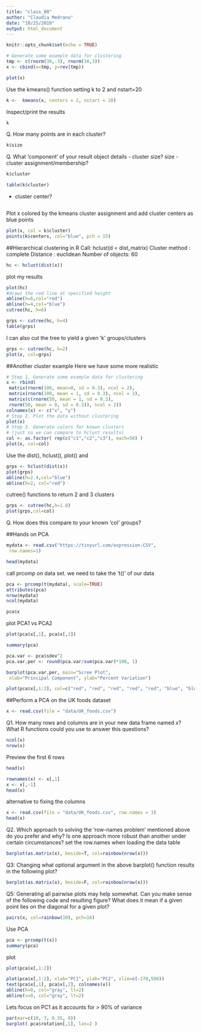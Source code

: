 ```yaml
---
title: "class_08"
author: "Claudia Medrano"
date: "10/25/2019"
output: html_document
---
```


```r
knitr::opts_chunk$set(echo = TRUE)
```

```r
# Generate some example data for clustering
tmp <- c(rnorm(30,-3), rnorm(30,3))
x <- cbind(x=tmp, y=rev(tmp))

plot(x)
```

Use the kmeans() function setting k to 2 and nstart=20


```r
k <-  kmeans(x, centers = 2, nstart = 20)

```
 
Inspect/print the results
```r
k
```

Q. How many points are in each cluster?
```r
k$size
```

Q. What ‘component’ of your result object details
 - cluster size?
 size
 - cluster assignment/membership?
```r
k$cluster
```
```r
table(k$cluster)
```
 
 - cluster center?
```r

```
 
 
Plot x colored by the kmeans cluster assignment and
 add cluster centers as blue points
 
```r
plot(x, col = k$cluster)
points(k$centers, col="blue", pch = 15)
```
 
 ##Hierarchical clustering in R
 Call:
hclust(d = dist_matrix)
Cluster method : complete
Distance : euclidean
Number of objects: 60 
```r
hc <- hclust(dist(x))
```
plot my results
```r
plot(hc)
#draws the red line at specified height
abline(h=6,col="red")
abline(h=4,col="blue")
cutree(hc, h=6)
```

```r
grps <- cutree(hc, h=4)
table(grps)
```

I can also cut the tree to yield a given 'k' groups/clusters
```r
grps <- cutree(hc, k=2)
plot(x, col=grps)
```

##Another cluster example
Here we have some more realistic 
```r
# Step 1. Generate some example data for clustering
x <- rbind(
 matrix(rnorm(100, mean=0, sd = 0.3), ncol = 2),
 matrix(rnorm(100, mean = 1, sd = 0.3), ncol = 2),
 matrix(c(rnorm(50, mean = 1, sd = 0.3),
 rnorm(50, mean = 0, sd = 0.3)), ncol = 2))
colnames(x) <- c("x", "y")
# Step 2. Plot the data without clustering
plot(x)
# Step 3. Generate colors for known clusters
# (just so we can compare to hclust results)
col <- as.factor( rep(c("c1","c2","c3"), each=50) )
plot(x, col=col)
```
 
 Use the dist(), hclust(), plot() and 
```r
grps <- hclust(dist(x))
plot(grps)
abline(h=2.4,col="blue")
abline(h=2, col="red")
```
 cutree() functions to return 2 and 3 clusters
```r
grps <- cutree(hc,h=1.8)
plot(grps,col=col)
```
 
Q. How does this compare to your known 'col' groups?


##Hands on PCA
```r
mydata <- read.csv("https://tinyurl.com/expression-CSV",
 row.names=1) 

head(mydata)
```

call prcomp on data set. we need to take the 't()' of our data
```r
pca <- prcomp(t(mydata), scale=TRUE) 
attributes(pca)
nrow(mydata)
ncol(mydata)
```
```r
pca$x
```

plot PCA1 vs PCA2
```r
plot(pca$x[,1], pca$x[,2])
```

```r
summary(pca)
```

```r
pca.var <- pca$sdev^2
pca.var.per <- round(pca.var/sum(pca.var)*100, 1)

barplot(pca.var.per, main="Scree Plot",
 xlab="Principal Component", ylab="Percent Variation")

```

```r
plot(pca$x[,1:2], col=c("red", "red", "red", "red", "red", "blue", "blue", "blue", "blue", "blue"))
```

##Perform a PCA on the UK foods dataset
```r
x <- read.csv(file = "data/UK_foods.csv")
```
Q1. How many rows and columns are in your new data frame named x? What R functions could you use to answer this questions?
```r
ncol(x)
nrow(x)
```

Preview the first 6 rows
```r
head(x)
```
```r
rownames(x) <- x[,1]
x <- x[,-1]
head(x)
```

alternative to fixing the columns 
```r
x <- read.csv(file = "data/UK_foods.csv", row.names = 1)
head(x)
```

Q2. Which approach to solving the ‘row-names problem’ mentioned above do you prefer and why? Is one approach more robust than another under certain circumstances?
set the row.names when loading the data table

```r
barplot(as.matrix(x), beside=T, col=rainbow(nrow(x)))
```

Q3: Changing what optional argument in the above barplot() function results in the following plot?


```r
barplot(as.matrix(x), beside=F, col=rainbow(nrow(x)))
```

Q5: Generating all pairwise plots may help somewhat. Can you make sense of the following code and resulting figure? What does it mean if a given point lies on the diagonal for a given plot?
```r
pairs(x, col=rainbow(10), pch=16)
```

Use PCA
```r
pca <- prcomp(t(x))
summary(pca)
```

plot
```r
plot(pca$x[,1:2])
```

```r
plot(pca$x[,1:2], xlab="PC1", ylab="PC2", xlim=c(-270,500))
text(pca$x[,1], pca$x[,2], colnames(x))
abline(h=0, col="gray", lt=2)
abline(v=0, col="gray", lt=2)
```

Lets focus on PC1 as it accounts for > 90% of variance 
```r
par(mar=c(10, 3, 0.35, 0))
barplot( pca$rotation[,1], las=2 )
```

